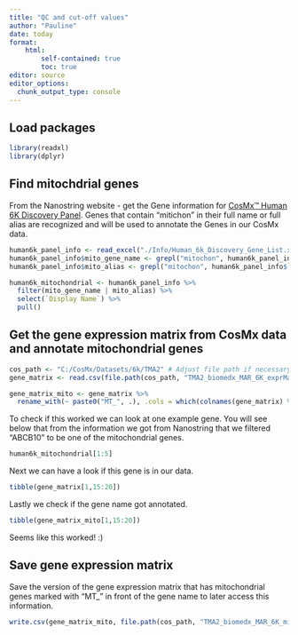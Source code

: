 ```yaml
---
title: "QC and cut-off values"
author: "Pauline"
date: today
format: 
    html:
        self-contained: true
        toc: true
editor: source
editor_options: 
  chunk_output_type: console
---
```


## Load packages

```r

library(readxl)
library(dplyr)

```

## Find mitochdrial genes 
From the Nanostring website - get the Gene information for [CosMx™ Human 6K Discovery Panel](https://nanostring.com/products/cosmx-spatial-molecular-imager/cosmx-rna-assays/human-6k-discovery-panel/). Genes that contain "mitichon" in their full name or full alias are recognized and will be used to annotate the Genes in our CosMx data. 

```r

human6k_panel_info <- read_excel("./Info/Human_6k_Discovery_Gene_List.xlsx", sheet = 2)
human6k_panel_info$mito_gene_name <- grepl("mitochon", human6k_panel_info$`Gene Name(s)`)
human6k_panel_info$mito_alias <- grepl("mitochon", human6k_panel_info$`Alias(es)`)

human6k_mitochondrial <- human6k_panel_info %>% 
  filter(mito_gene_name | mito_alias) %>% 
  select(`Display Name`) %>% 
  pull()

```

## Get the gene expression matrix from CosMx data and annotate mitochondrial genes
```r

cos_path <- "C:/CosMx/Datasets/6k/TMA2" # Adjust file path if necessary
gene_matrix <- read.csv(file.path(cos_path, "TMA2_biomedx_MAR_6K_exprMat_file.csv"))

gene_matrix_mito <- gene_matrix %>%
  rename_with(~ paste0("MT_", .), .cols = which(colnames(gene_matrix) %in% human6k_mitochondrial))

```

To check if this worked we can look at one example gene. You will see below that from the information we got from Nanostring that we filtered "ABCB10" to be one of the mitochondrial genes. 
```r
human6k_mitochondrial[1:5]
```

Next we can have a look if this gene is in our data.
```r
tibble(gene_matrix[1,15:20])
```

Lastly we check if the gene name got annotated.
```r
tibble(gene_matrix_mito[1,15:20])
```

Seems like this worked! :)

## Save gene expression matrix
Save the version of the gene expression matrix that has mitochondrial genes marked with "MT_" in front of the gene name to later access this information.

```r
write.csv(gene_matrix_mito, file.path(cos_path, "TMA2_biomedx_MAR_6K_mito_exprMat_file.csv"))
```

